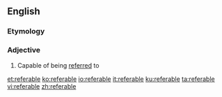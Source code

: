 ==English==

===Etymology===
{{suffix|refer|able}}

===Adjective===
{{en-adj}}

# Capable of being [[referred]] to

[[et:referable]]
[[ko:referable]]
[[io:referable]]
[[it:referable]]
[[ku:referable]]
[[ta:referable]]
[[vi:referable]]
[[zh:referable]]